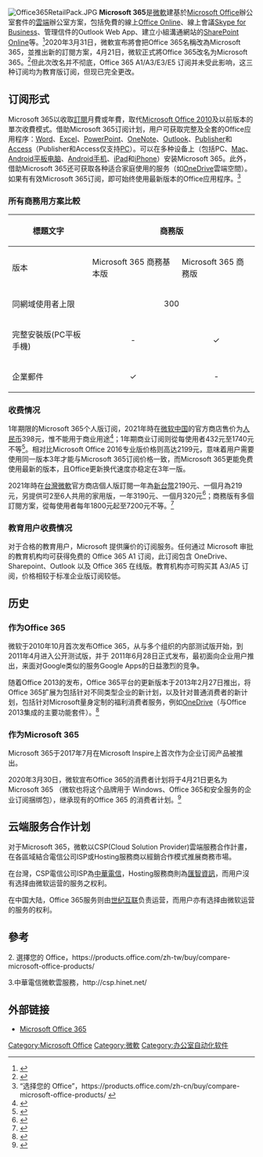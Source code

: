 {{Infobox website
| name                 = Microsoft 365
| logo                 = Microsoft Office logo (2019–present).svg
| logo_size            = 200px
| commercial           = 是
| type                 = [[軟體即服務|軟體即服務]]、軟體加服務
| registration         = 需要
| language             = 33種語言
| owner                = [[Microsoft|Microsoft]]
| launch_date          = {{Start date and age|2011|June|28}}
| current_status       = 供應中
| url                  = {{URL|https://products.office.com/}}
}}
[[File:Office365RetailPack.JPG|thumb]]
'''Microsoft 365'''是[[微軟|微軟]]建基於[[Microsoft_Office|Microsoft Office]]辦公室套件的[[雲端|雲端]]辦公室方案，包括免費的線上[[Office_Online|Office Online]]、線上會議[[Skype_for_Business|Skype for Business]]、管理信件的Outlook Web App、建立小組溝通網站的[[SharePoint_Online|SharePoint Online]]等。<ref>{{cite web |title=Office 365 的特征和功能 |url=https://products.office.com/zh-cn/home |accessdate=2018-06-16 |archive-date=2020-04-17 |archive-url=https://web.archive.org/web/20200417014648/https://products.office.com/zh-cn/home |dead-url=no }}</ref>2020年3月31日，微軟宣布將會把Office 365名稱改為Microsoft 365，並推出新的訂閱方案，4月21日，微软正式將Office 365改名为Microsoft 365。<ref>{{Cite web|title=Microsoft 365 soon including Office 365 - Windows 10 & Microsoft Security|url=https://www.microsoft.com/en-us/microsoft-365|accessdate=2020-03-31|work=www.microsoft.com|language=en-us|archive-date=2021-02-06|archive-url=https://web.archive.org/web/20210206154948/https://www.microsoft.com/en-us/microsoft-365|dead-url=no}}</ref>但此次改名并不彻底，Office 365 A1/A3/E3/E5 订阅并未受此影响，这三种订阅均为教育版订阅，但现已完全更改。

== 订阅形式 ==
Microsoft 365以收取[[訂閱|訂閱]]月費或年費，取代[[Microsoft_Office_2010|Microsoft Office 2010]]及以前版本的單次收費模式。借助Microsoft 365订阅计划，用户可获取完整及全套的Office应用程序：[[Word|Word]]、[[Excel|Excel]]、[[PowerPoint|PowerPoint]]、[[OneNote|OneNote]]、[[Outlook.com|Outlook]]、[[Publisher|Publisher]]和[[Microsoft_Access|Access]]（Publisher和Access仅支持[[個人電腦|PC]]）。可以在多种设备上（包括PC、[[Mac|Mac]]、[[Android|Android]][[平板电脑|平板电脑]]、[[Android手机|Android手机]]、[[iPad|iPad]]和[[iPhone|iPhone]]）安装Microsoft 365。此外，借助Microsoft 365还可获取各种适合家庭使用的服务（如[[OneDrive|OneDrive]]雲端空間）。如果有有效Microsoft 365订阅，即可始终使用最新版本的Office应用程序。<ref>“选择您的 Office”，https://products.office.com/zh-cn/buy/compare-microsoft-office-products/ {{Wayback|url=https://products.office.com/zh-cn/buy/compare-microsoft-office-products/ |date=20190331042623 }}</ref>

=== 所有商務用方案比較 ===
{| class="wikitable"
|-
! 標題文字 !!colspan=3|<center> 商務版 !!colspan=3|<center>  企業版
|-
| 版本 || Microsoft 365 商務基本版 ||Microsoft 365 商務版 || Microsoft 365 商務進階版 || Microsoft 365企業版 E1 || Microsoft Office 365專業增強版 || Microsoft 365企業版 E3
|-
| 同網域使用者上限 ||colspan=3|<center>300 ||colspan=3|<center> 無上限 
|-
| 完整安裝版(PC平板手機) ||<center> - || colspan=2|<center>✓ ||<center> - || colspan=2|<center> ✓
|-
| 企業郵件 ||<center>✓ ||<center> - || colspan=2|<center> ✓ ||<center> - ||<center> ✓
|}

=== 收费情况 ===
1年期限的Microsoft 365个人版订阅，2021年時在[[微软中国|微软中国]]的官方商店售价为[[人民币|人民币]]398元，惟不能用于商业用途<ref>{{cite web |title=比较所有 Microsoft 365 计划（以前称为 Office 365） |url=https://www.microsoft.com/zh-cn/microsoft-365/buy/compare-all-microsoft-365-products |website=Microsoft Store |publisher=微软公司 |accessdate=2021-06-18 |language=zh-cn |archive-date=2020-11-04 |archive-url=https://web.archive.org/web/20201104124410/https://www.microsoft.com/zh-cn/microsoft-365/buy/compare-all-microsoft-365-products |dead-url=no }}</ref>；1年期商业订阅则從每使用者432元至1740元不等<ref>{{cite web |title=比较所有 Microsoft 365 计划 |url=https://www.microsoft.com/zh-cn/microsoft-365/business/compare-all-microsoft-365-business-products |website=Microsoft |publisher=微软公司 |accessdate=2021-06-18 |archive-date=2022-01-11 |archive-url=https://web.archive.org/web/20220111180846/https://www.microsoft.com/zh-cn/microsoft-365/business/compare-all-microsoft-365-business-products |dead-url=no }}</ref>。相对比Microsoft Office 2016专业版价格则高达2199元，意味着用户需要使用同一版本3年才能与Microsoft 365订阅价格一致，而Microsoft 365更能免费使用最新的版本，且Office更新换代速度亦稳定在3年一版。

2021年時在[[台灣微軟|台灣微軟]]官方商店個人版訂閱一年為[[新台幣|新台幣]]2190元、一個月為219元，另提供可2至6人共用的家用版，一年3190元、一個月320元<ref>{{cite web |title=比較所有 Microsoft 365 方案 (前身為 Office 365) |url=https://www.microsoft.com/zh-tw/microsoft-365/buy/compare-all-microsoft-365-products |website=Microsoft Store |publisher=微軟公司 |accessdate=2021-06-18 |archive-date=2021-06-14 |archive-url=https://web.archive.org/web/20210614112839/https://www.microsoft.com/zh-tw/microsoft-365/buy/compare-all-microsoft-365-products |dead-url=no }}</ref>；商務版有多個訂閱方案，從每使用者每年1800元起至7200元不等。<ref>{{cite web |title=比較所有 Microsoft 365 方案 |url=https://www.microsoft.com/zh-tw/microsoft-365/business/compare-all-microsoft-365-business-products |website=Microsoft |publisher=微軟公司 |accessdate=2021-06-18 |archive-date=2021-07-09 |archive-url=https://web.archive.org/web/20210709021031/https://www.microsoft.com/zh-tw/microsoft-365/business/compare-all-microsoft-365-business-products |dead-url=no }}</ref>

=== 教育用户收费情况 ===
对于合格的教育用户，Microsoft 提供廉价的订阅服务。任何通过 Microsoft 审批的教育机构均可获得免费的 Office 365 A1 订阅，此订阅包含 OneDrive、Sharepoint、Outlook 以及 Office 365 在线版。教育机构亦可购买其 A3/A5 订阅，价格相较于标准企业版订阅较低。

== 历史 ==

=== 作为Office 365 ===
微软于2010年10月首次发布Office 365，从与多个组织的内部测试版开始，到2011年4月进入公开测试版，并于 2011年6月28日正式发布，最初面向企业用户推出，来面对Google类似的服务Google Apps的日益激烈的竞争。

随着Office 2013的发布，Office 365平台的更新版本于2013年2月27日推出，将Office 365扩展为包括针对不同类型企业的新计划，以及针对普通消费者的新计划，包括针对Microsoft量身定制的福利消费者服务，例如[[OneDrive|OneDrive]]（与Office 2013集成的主要功能套件）。<ref>{{Cite web|title=Office 2013 vs. Office 365: Should you buy or rent?|url=https://www.pcworld.com/article/2026703/office-365-vs-office-2013-should-you-rent-or-own-.html|access-date=2021-07-01|date=2013-01-29|work=PCWorld|language=en|archive-date=2018-04-22|archive-url=https://web.archive.org/web/20180422102054/https://www.pcworld.com/article/2026703/office-365-vs-office-2013-should-you-rent-or-own-.html|dead-url=no}}</ref>

=== 作为Microsoft 365 ===
Microsoft 365于2017年7月在Microsoft Inspire上首次作为企业订阅产品被推出。

2020年3月30日，微软宣布Office 365的消费者计划将于4月21日更名为Microsoft 365 （微软也将这个品牌用于 Windows、Office 365和安全服务的企业订阅捆绑包），继承现有的Office 365 的消费者计划。<ref>{{Cite web|title=Microsoft 365 consumer subscriptions now available, most new features coming later|url=https://www.theverge.com/2020/4/21/21229303/microsoft-365-subscriptions-launch-price-release-date-features|access-date=2021-07-01|date=2020-04-21|last=Warren|first=Tom|work=The Verge|language=en|archive-date=2020-10-03|archive-url=https://web.archive.org/web/20201003050849/https://www.theverge.com/2020/4/21/21229303/microsoft-365-subscriptions-launch-price-release-date-features|dead-url=no}}</ref>

== 云端服务合作计划 ==
对于Microsoft 365，微軟以CSP(Cloud Solution Provider)雲端服務合作計畫，在各區域結合電信公司ISP或Hosting服務商以經銷合作模式推展商務市場。

在台灣，CSP電信公司ISP為[[中華電信|中華電信]]，Hosting服務商則為[[匯智資訊|匯智資訊]]，而用户沒有选择由微软运营的服务之权利。

在中国大陆，Office 365服务则由[[世纪互联|世纪互联]]负责运营，而用户亦有选择由微软运营的服务的权利。

== 參考 ==
{{reflist}}
2. 選擇您的 Office，https://products.office.com/zh-tw/buy/compare-microsoft-office-products/ {{Wayback|url=https://products.office.com/zh-tw/buy/compare-microsoft-office-products/ |date=20170711085053 }}

3.中華電信微軟雲服務，http://csp.hinet.net/ {{Wayback|url=http://csp.hinet.net/ |date=20201127174059 }}

== 外部链接 ==
*[https://www.microsoft.com/zh-tw/microsoft-365 Microsoft Office 365] {{Wayback|url=https://www.microsoft.com/zh-tw/microsoft-365 |date=20210120011643 }}

{{Microsoft Office}}
{{Microsoft}}

[[Category:Microsoft_Office|Category:Microsoft Office]]
[[Category:微軟|Category:微軟]]
[[Category:办公室自动化软件|Category:办公室自动化软件]]